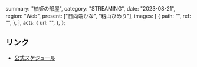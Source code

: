   summary: "柚姫の部屋",
  category: "STREAMING",
  date: "2023-08-21",
  region: "Web",
  present: ["日向端ひな", "籾山ひめり"],
  images: [
    {
      path: "",
      ref: "",
    },
  ],
  acts: {
    url: "",
  },
};

## リンク

- [公式スケジュール](https://takanenonadeshiko.jp/?p=1274)
